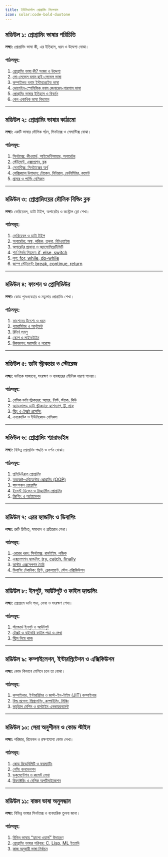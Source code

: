 ```yaml
---
title: ইউনিভার্সাল প্রোগ্রামিং সিলেবাস
icon: solar:code-bold-duotone
---
```


## মডিউল ১: প্রোগ্রামিং ভাষার পরিচিতি

**লক্ষ্য:** প্রোগ্রামিং ভাষা কী, এর ইতিহাস, ধরন ও উদ্দেশ্য বোঝা।

### পাঠসমূহ:

1. [প্রোগ্রামিং ভাষা কী? সংজ্ঞা ও উদ্দেশ্য](/programming/what-is-programming-language)
2. [লো-লেভেল বনাম হাই-লেভেল ভাষা](/programming/low-vs-high-level)
3. [কম্পাইলড বনাম ইন্টারপ্রেটেড ভাষা](/programming/compiled-vs-interpreted)
4. [ডোমেইন-স্পেসিফিক বনাম জেনারেল-পারপাস ভাষা](/programming/domain-vs-general-purpose)
5. [প্রোগ্রামিং ভাষার ইতিহাস ও বিবর্তন](/programming/history)
6. [কেন একাধিক ভাষা বিদ্যমান](/programming/why-many-languages)

---

## মডিউল ২: প্রোগ্রামিং ভাষার কাঠামো

**লক্ষ্য:** একটি ভাষার মৌলিক গঠন, সিনট্যাক্স ও সেমান্টিক্স বোঝা।

### পাঠসমূহ:

1. [সিনট্যাক্স: কীওয়ার্ড, আইডেন্টিফায়ার, অপারেটর](/programming/syntax-basics)
2. [স্টেটমেন্ট, এক্সপ্রেশন, ব্লক](/programming/statements-expressions-blocks)
3. [সেমান্টিক্স: সিনট্যাক্সের অর্থ](/programming/semantics)
4. [লেক্সিক্যাল উপাদান: টোকেন, লিটারাল, ডেলিমিটার, কমেন্ট](/programming/lexical-elements)
5. [গ্রামার ও পার্সিং বেসিকস](/programming/grammar-parsing)

---

## মডিউল ৩: প্রোগ্রামিংয়ের মৌলিক বিল্ডিং ব্লক

**লক্ষ্য:** ভেরিয়েবল, ডাটা টাইপ, অপারেটর ও কন্ট্রোল ফ্লো শেখা।

### পাঠসমূহ:

1. [ভেরিয়েবল ও ডাটা টাইপ](/programming/variables-data-types)
2. [অপারেটর: অঙ্ক, লজিক, তুলনা, বিটওয়াইজ](/programming/operators)
3. [অপারেটর প্রাধান্য ও অ্যাসোসিয়েটিভিটি](/programming/operator-precedence)
4. [শর্ত নির্ভর নিয়ন্ত্রণ: if, else, switch](/programming/conditional-statements)
5. [লুপ: for, while, do-while](/programming/loops)
6. [জাম্প স্টেটমেন্ট: break, continue, return](/programming/jump-statements)

---

## মডিউল ৪: ফাংশন ও প্রোসিডিউর

**লক্ষ্য:** কোড পুনঃব্যবহার ও মডুলার প্রোগ্রামিং শেখা।

### পাঠসমূহ:

1. [ফাংশনের উদ্দেশ্য ও ধরন](/programming/functions-intro)
2. [প্যারামিটার ও আর্গুমেন্ট](/programming/parameters-arguments)
3. [রিটার্ন ভ্যালু](/programming/return-values)
4. [স্কোপ ও লাইফটাইম](/programming/scope-lifetime)
5. [রিকারশন: সরাসরি ও পরোক্ষ](/programming/recursion)

---

## মডিউল ৫: ডাটা স্ট্রাকচার ও স্টোরেজ

**লক্ষ্য:** ডাটাকে সাজানো, সংরক্ষণ ও ব্যবহারের মৌলিক ধারণা পাওয়া।

### পাঠসমূহ:

1. [বেসিক ডাটা স্ট্রাকচার: অ্যারে, লিস্ট, স্ট্যাক, কিউ](/programming/basic-data-structures)
2. [অ্যাডভান্সড ডাটা স্ট্রাকচার: হ্যাশম্যাপ, ট্রি, গ্রাফ](/programming/advanced-data-structures)
3. [স্ট্রিং ও টেক্সট প্রসেসিং](/programming/string-processing)
4. [এনকোডিং ও ইউনিকোড বেসিকস](/programming/encoding-unicode)

---

## মডিউল ৬: প্রোগ্রামিং প্যারাডাইম

**লক্ষ্য:** বিভিন্ন প্রোগ্রামিং পদ্ধতি ও দর্শন বোঝা।

### পাঠসমূহ:

1. [প্রসিডিউরাল প্রোগ্রামিং](/programming/procedural)
2. [অবজেক্ট-ওরিয়েন্টেড প্রোগ্রামিং (OOP)](/programming/oop)
3. [ফাংশনাল প্রোগ্রামিং](/programming/functional)
4. [ইভেন্ট-ড্রিভেন ও রিঅ্যাক্টিভ প্রোগ্রামিং](/programming/event-driven)
5. [স্ক্রিপ্টিং ও অটোমেশন](/programming/scripting)

---

## মডিউল ৭: এরর হ্যান্ডলিং ও ডিবাগিং

**লক্ষ্য:** ত্রুটি চিহ্নিত, সমাধান ও প্রতিরোধ শেখা।

### পাঠসমূহ:

1. [এররের ধরন: সিনট্যাক্স, রানটাইম, লজিক](/programming/error-types)
2. [এক্সসেপশন হ্যান্ডলিং: try, catch, finally](/programming/exception-handling)
3. [কাস্টম এক্সসেপশন তৈরি](/programming/custom-exceptions)
4. [ডিবাগিং টেকনিক: প্রিন্ট, ব্রেকপয়েন্ট, স্টেপ এক্সিকিউশন](/programming/debugging-techniques)

---

## মডিউল ৮: ইনপুট, আউটপুট ও ফাইল হ্যান্ডলিং

**লক্ষ্য:** প্রোগ্রামে ডাটা পড়া, লেখা ও সংরক্ষণ শেখা।

### পাঠসমূহ:

1. [স্ট্যান্ডার্ড ইনপুট ও আউটপুট](/programming/standard-io)
2. [টেক্সট ও বাইনারি ফাইল পড়া ও লেখা](/programming/file-handling)
3. [স্ট্রিম নিয়ে কাজ](/programming/streams)

---

## মডিউল ৯: কম্পাইলেশন, ইন্টারপ্রিটেশন ও এক্সিকিউশন

**লক্ষ্য:** কোড কিভাবে মেশিনে চলে তা বোঝা।

### পাঠসমূহ:

1. [কম্পাইলার, ইন্টারপ্রিটার ও জাস্ট-ইন-টাইম (JIT) কম্পাইলার](/programming/compilation-vs-interpretation)
2. [বিল্ড প্রসেস: প্রিপ্রসেসিং, কম্পাইলিং, লিঙ্কিং](/programming/build-process)
3. [ভার্চুয়াল মেশিন ও রানটাইম এনভায়রনমেন্ট](/programming/virtual-machine-runtime)

---

## মডিউল ১০: সেরা অনুশীলন ও কোড স্টাইল

**লক্ষ্য:** পরিষ্কার, রিডেবল ও রক্ষণযোগ্য কোড লেখা।

### পাঠসমূহ:

1. [কোড রিডেবিলিটি ও ফরম্যাটিং](/programming/code-readability)
2. [নেমিং কনভেনশন](/programming/naming-conventions)
3. [ডকুমেন্টেশন ও কমেন্ট লেখা](/programming/documentation)
4. [রিফ্যাক্টরিং ও বেসিক অপটিমাইজেশন](/programming/refactoring)

---

## মডিউল ১১: বাস্তব ভাষা অনুসন্ধান

**লক্ষ্য:** বিভিন্ন ভাষার সিনট্যাক্স ও ব্যবহারিক তুলনা জানা।

### পাঠসমূহ:

1. [বিভিন্ন ভাষায় “হ্যালো ওয়ার্ল্ড” উদাহরণ](/programming/hello-world-examples)
2. [প্রোগ্রামিং ভাষার পরিবার: C, Lisp, ML ইত্যাদি](/programming/language-families)
3. [কাজ অনুযায়ী ভাষা নির্বাচন](/programming/choosing-language)

